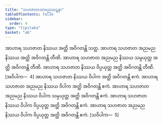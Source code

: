 ```yaml
---
title: "သဟဇာတသာမညဃဋနာ"
tableOfContents: false
sidebar:
  order: 4
type: "tipitaka"
basket: "ab"
---
```



<DynamicBreadcrumb />

<Division number="344">

<Paragraph number="1073">
အာဟာရ သဟဇာတ နိဿယ အတ္ထိ အဝိဂတန္တိ သတ္တ. အာဟာရ သဟဇာတ အညမည နိဿယ အတ္ထိ အဝိဂတန္တိ တီဏိ. အာဟာရ သဟဇာတ အညမည နိဿယ သမ္ပယုတ္တ အတ္ထိ အဝိဂတန္တိ တီဏိ. အာဟာရ သဟဇာတ နိဿယ ဝိပ္ပယုတ္တ အတ္ထိ အဝိဂတန္တိ တီဏိ. [အဝိပါက—  4]
</Paragraph>

<Paragraph number="1074">
အာဟာရ သဟဇာတ နိဿယ ဝိပါက အတ္ထိ အဝိဂတန္တိ ဧကံ. အာဟာရသဟဇာတ အညမည နိဿယ ဝိပါက အတ္ထိ အဝိဂတန္တိ ဧကံ. အာဟာရ သဟဇာတ အညမည နိဿယ ဝိပါက သမ္ပယုတ္တ အတ္ထိ အဝိဂတန္တိ ဧကံ. အာဟာရ သဟဇာတ နိဿယ ဝိပါက ဝိပ္ပယုတ္တ အတ္ထိ အဝိဂတန္တိ ဧကံ. အာဟာရ သဟဇာတ အညမည နိဿယ ဝိပါက ဝိပ္ပယုတ္တ အတ္ထိ အဝိဂတန္တိ ဧကံ. [သဝိပါက—  5]
</Paragraph>
</Division>